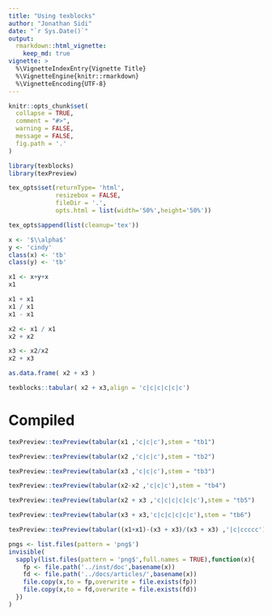 ```yaml
---
title: "Using texblocks"
author: "Jonathan Sidi"
date: "`r Sys.Date()`"
output: 
  rmarkdown::html_vignette: 
    keep_md: true
vignette: >
  %\VignetteIndexEntry{Vignette Title}
  %\VignetteEngine{knitr::rmarkdown}
  %\VignetteEncoding{UTF-8}
---
```


```r

knitr::opts_chunk$set(
  collapse = TRUE,
  comment = "#>",
  warning = FALSE,
  message = FALSE,
  fig.path = '.'
)
```

```r
library(texblocks)
library(texPreview)

```
 
```r
tex_opts$set(returnType= 'html',
             resizebox = FALSE,
             fileDir = '.',
             opts.html = list(width='50%',height='50%'))

tex_opts$append(list(cleanup='tex'))
```

```r
x <- '$\\alpha$'
y <- 'cindy'
class(x) <- 'tb'
class(y) <- 'tb'
```
 
```r
x1 <- x+y+x
x1
```
 
```r
x1 + x1
x1 / x1
x1 - x1
```
 
```r
x2 <- x1 / x1
x2 + x2
```
 
```r
x3 <- x2/x2
x2 + x3
```

```r
as.data.frame( x2 + x3 )
```

```r
texblocks::tabular( x2 + x3,align = 'c|c|c|c|c|c')
```

# Compiled

```r
texPreview::texPreview(tabular(x1 ,'c|c|c'),stem = "tb1")

```
 
```r
texPreview::texPreview(tabular(x2 ,'c|c|c'),stem = "tb2")

```
 
```r
texPreview::texPreview(tabular(x3 ,'c|c|c'),stem = "tb3")

```
 
```r
texPreview::texPreview(tabular(x2-x2 ,'c|c|c'),stem = "tb4")

```
 
```r
texPreview::texPreview(tabular(x2 + x3 ,'c|c|c|c|c|c'),stem = "tb5")

```
 
```r
texPreview::texPreview(tabular(x3 + x3,'c|c|c|c|c|c'),stem = "tb6")

```
 
```r
texPreview::texPreview(tabular((x1+x1)-(x3 + x3)/(x3 + x3) ,'|c|ccccc'),stem = "tb7")

```

```r
pngs <- list.files(pattern = 'png$')
invisible(
  sapply(list.files(pattern = 'png$',full.names = TRUE),function(x){
    fp <- file.path('../inst/doc',basename(x))
    fd <- file.path('../docs/articles/',basename(x))
    file.copy(x,to = fp,overwrite = file.exists(fp))
    file.copy(x,to = fd,overwrite = file.exists(fd))
  })
)
```